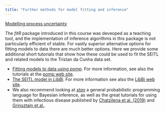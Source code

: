 ```yaml
---
title: "Further methods for model fitting and inference"
--- 
```


[Modelling process uncertainty](slides/process_uncertainty.html)

The *fitR* package introduced in this course was deveoped as a teaching tool, and the implementation of inference algorithms in this package is not particularly efficient of stable. For vastly superior alternative options for fitting models to data there are much better options. Here we provide some additional short tutorials that show how these could be used to fit the SEITL and related models to the Tristan da Cunha data set.

- [Fitting models to data using *pomp*](pomp.html). For more information, see also the tutorials at the [pomp web site](https://kingaa.github.io/pomp/).
- [The SEITL model in *LibBi*](libbi.html). For more information see also the [LibBi web site](https://libbi.org).
- We also recommend looking at [*stan*](https://mc-stan.org/) a general probabilistic programming language for Bayesian inference, as well as the great tutorials for using them with infectious disease published by [Chatzilena et al. (2019)](https://doi.org/10.1016/j.epidem.2019.100367) and [Grinsztajn et al.](https://mc-stan.org/users/documentation/case-studies/boarding_school_case_study.html).

 




